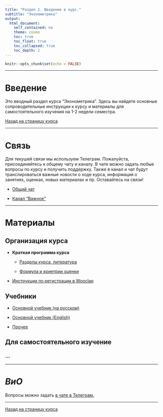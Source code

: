 ```yaml
---
title: "Раздел 1. Введение в курс."
subtitle: "Эконометрика"
output:  
  html_document:  
    self_contained: no  
    theme: cosmo
    toc: true
    toc_float: true
    toc_collapsed: true
    toc_depth: 2
---
```


```r
knitr::opts_chunk$set(echo = FALSE)
```

---

# Введение

Это вводный раздел курса "Эконометрика". Здесь вы найдете основные сопроводительные инструкции к курсу и материалы для самостоятельного изучения на 1-2 недели семестра.

[Назад на страницу курса](../ecox22.html)

---

# Связь

Для текушей связи мы используем Телеграм. Пожалуйста, присоединяйтесь к общему чату и каналу. В чате можно задать любые вопросы по курсу и получить поддержку. Также в канал и чат будут транслироваться важные новости о ходе курса, информация о занятиях, оценках, новых материалах и пр. Оставайтесь на связи!

- [Общий чат](https://t.me/+0kRsodLpmzRmZjEy)

- [Канал "Важное"](https://t.me/+EEU2C0MI4oYwMzE6)

---

# Материалы
## Организация курса

- **Краткая программа курса**

  - [Разделы курса, литература](https://docs.google.com/document/d/1cGaK7pvG61RI30DmtLCJt3qhrz1ExxO7hfP_9yeRBtU/edit?usp=sharing)
  
  - [Формула и криетрии оценки](https://docs.google.com/document/d/15Ccydaa_jH7cDcTY3i0-kO-YzLyn5TCkXpLY5jxLBFc/edit?usp=sharing)

- [Инструкции по регистрации в Wooclap](https://docs.google.com/document/d/14Iq99s6JZkxJ0v8XJwFprWJGOqDh4MnzOGAnbvkUyQ0/edit?usp=sharing)

## Учебники

- [Основной учебник (на русском)](https://drive.google.com/file/d/1PtKqrh0cXjDLZy4rMeLwN2uH5lvlt7P-/view?usp=sharing)

- [Основной учебник (English)](https://drive.google.com/file/d/1_2CIz-DHImH2K0NT-A6wYtzXhpD1f3zW/view?usp=sharing)

- [Прочее](https://drive.google.com/drive/folders/16cJVmyi_MnzMTPcHWUDhigpaCdBQkm0g?usp=sharing)

## Для самостоятельного изучение
### ...

---

# *ВиО*

Вопросы можно задать [в чате в Телеграм.](https://t.me/+0kRsodLpmzRmZjEy)

---
[Назад на страницу курса](../ecox22.html)
